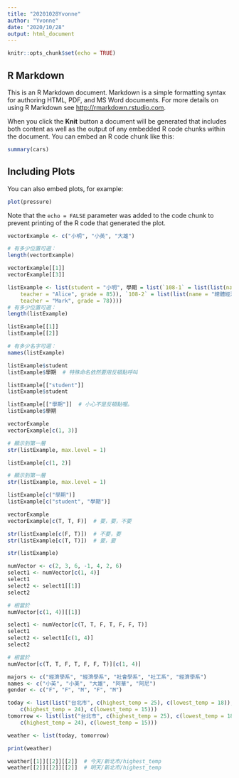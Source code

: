 ---
title: "20201028Yvonne"
author: "Yvonne"
date: "2020/10/28"
output: html_document
---

```{r setup, include=FALSE}
knitr::opts_chunk$set(echo = TRUE)
```

## R Markdown

This is an R Markdown document. Markdown is a simple formatting syntax for authoring HTML, PDF, and MS Word documents. For more details on using R Markdown see <http://rmarkdown.rstudio.com>.

When you click the **Knit** button a document will be generated that includes both content as well as the output of any embedded R code chunks within the document. You can embed an R code chunk like this:

```{r cars}
summary(cars)
```

## Including Plots

You can also embed plots, for example:

```{r pressure, echo=FALSE}
plot(pressure)
```

Note that the `echo = FALSE` parameter was added to the code chunk to prevent printing of the R code that generated the plot.




```{r}
vectorExample <- c("小明", "小英", "大雄")

# 有多少位置可選：
length(vectorExample)
```



```{r}
vectorExample[[1]]
vectorExample[[3]]
```
```{r}
listExample <- list(student = "小明", 學期 = list(`108-1` = list(list(name = "個體經濟學", 
    teacher = "Alice", grade = 85)), `108-2` = list(list(name = "總體經濟學", 
    teacher = "Mark", grade = 78))))
# 有多少位置可選：
length(listExample)
```
```{r}
listExample[[1]]
listExample[[2]]
```
```{r}
# 有多少名字可選：
names(listExample)
```
```{r}
listExample$student
listExample$學期  # 特殊命名依然要用反頓點呼叫
```


```{r}
listExample[["student"]]
listExample$student

listExample[["學期"]]  # 小心不是反頓點喔。
listExample$學期
```



```{r}
vectorExample
vectorExample[c(1, 3)]
```

```{r}
# 顯示到第一層
str(listExample, max.level = 1)

listExample[c(1, 2)]
```

```{r}
# 顯示到第一層
str(listExample, max.level = 1)

listExample[c("學期")]
listExample[c("student", "學期")]
```




```{r}
vectorExample
vectorExample[c(T, T, F)]  # 要，要，不要
```
```{r}
str(listExample[c(F, T)])  # 不要，要
str(listExample[c(T, T)])  # 要，要
```



```{r}
str(listExample)
```

```{r}
numVector <- c(2, 3, 6, -1, 4, 2, 6)
select1 <- numVector[c(1, 4)]
select1
select2 <- select1[[1]]
select2

# 相當於
numVector[c(1, 4)][[1]]
```
```{r}
select1 <- numVector[c(T, T, F, T, F, F, T)]
select1
select2 <- select1[c(1, 4)]
select2

# 相當於
numVector[c(T, T, F, T, F, F, T)][c(1, 4)]
```

```{r}
majors <- c("經濟學系", "經濟學系", "社會學系", "社工系", "經濟學系")
names <- c("小英", "小美", "大雄", "阿華", "阿尼")
gender <- c("F", "F", "M", "F", "M")
```

```{r}
today <- list(list("台北市", c(highest_temp = 25), c(lowest_temp = 18)), list("新北市", 
    c(highest_temp = 24), c(lowest_temp = 15)))
tomorrow <- list(list("台北市", c(highest_temp = 25), c(lowest_temp = 18)), list("新北市", 
    c(highest_temp = 24), c(lowest_temp = 15)))

weather <- list(today, tomorrow)

print(weather)
```
```{r}
weather[[1]][[2]][[2]]  # 今天/新北市/highest_temp
weather[[2]][[2]][[2]]  # 明天/新北市/highest_temp
```


